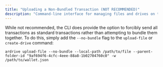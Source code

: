 ```yaml
---
title: "Uploading a Non-Bundled Transaction (NOT RECOMMENDED)"
description: "Command-line interface for managing files and drives on the Ardrive platform"
---
```


While not recommended, the CLI does provide the option to forcibly send all transactions as standard transactions rather than attempting to bundle them together. To do this, simply add the `--no-bundle` flag to the `upload-file` or `create-drive` command:

```shell
ardrive upload-file --no-bundle --local-path /path/to/file --parent-folder-id "9af694f6-4cfc-4eee-88a8-1b02704760c0" -w /path/to/wallet.json
```